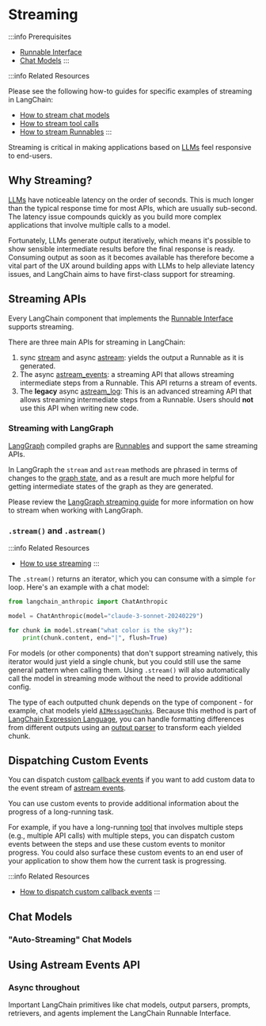 # Streaming

:::info Prerequisites
* [Runnable Interface](/docs/concepts/runnables)
* [Chat Models](/docs/concepts/chat_models)
:::

:::info Related Resources

Please see the following how-to guides for specific examples of streaming in LangChain:
* [How to stream chat models](/docs/how_to/chat_streaming/)
* [How to stream tool calls](/docs/how_to/tool_streaming/)
* [How to stream Runnables](/docs/how_to/streaming/)
:::

Streaming is critical in making applications based on [LLMs](/docs/concepts/chat_models) feel responsive to end-users.

## Why Streaming?

[LLMs](/docs/concepts/chat_models) have noticeable latency on the order of seconds. This is much longer than the typical response time for most APIs, which are usually sub-second. The latency issue compounds quickly
as you build more complex applications that involve multiple calls to a model.

Fortunately, LLMs generate output iteratively, which means it's possible to show sensible intermediate results before the final response is ready. Consuming output as soon as it becomes available has therefore become a vital part of the UX around building apps with LLMs to help alleviate latency issues, and LangChain aims to have first-class support for streaming.

## Streaming APIs

Every LangChain component that implements the [Runnable Interface](/docs/concepts/runnables) supports streaming.

There are three main APIs for streaming in LangChain:

1. sync [stream](https://python.langchain.com/api_reference/core/runnables/langchain_core.runnables.base.Runnable.html#langchain_core.runnables.base.Runnable.stream) and async [astream](https://python.langchain.com/api_reference/core/runnables/langchain_core.runnables.base.Runnable.html#langchain_core.runnables.base.Runnable.astream): yields the output a Runnable as it is generated.
2. The async [astream_events](https://python.langchain.com/api_reference/core/runnables/langchain_core.runnables.base.Runnable.html#langchain_core.runnables.base.Runnable.astream_events): a streaming API that allows streaming intermediate steps from a Runnable. This API returns a stream of events.
3. The **legacy** async [astream_log](https://python.langchain.com/api_reference/core/runnables/langchain_core.runnables.base.Runnable.html#langchain_core.runnables.base.Runnable.astream_log): This is an advanced streaming API that allows streaming intermediate steps from a Runnable. Users should **not** use this API when writing new code.

### Streaming with LangGraph

[LangGraph](/docs/concepts/langgraph) compiled graphs are [Runnables](/docs/concepts/runnables) and support the same streaming APIs.

In LangGraph the `stream` and `astream` methods are phrased in terms of changes to the [graph state](https://langchain-ai.github.io/langgraph/concepts/low_level/#state), and as a result are much more helpful for getting intermediate states of the graph as they are generated.

Please review the [LangGraph streaming guide](https://langchain-ai.github.io/langgraph/concepts/streaming/) for more information on how to stream when working with LangGraph.

### `.stream()` and `.astream()`
<span data-heading-keywords="stream"></span>

:::info Related Resources
* [How to use streaming](/docs/how_to/streaming/#using-stream)
:::

The `.stream()` returns an iterator, which you can consume with a simple `for` loop. Here's an example with a chat model:

```python
from langchain_anthropic import ChatAnthropic

model = ChatAnthropic(model="claude-3-sonnet-20240229")

for chunk in model.stream("what color is the sky?"):
    print(chunk.content, end="|", flush=True)
```

For models (or other components) that don't support streaming natively, this iterator would just yield a single chunk, but
you could still use the same general pattern when calling them. Using `.stream()` will also automatically call the model in streaming mode
without the need to provide additional config.

The type of each outputted chunk depends on the type of component - for example, chat models yield [`AIMessageChunks`](https://python.langchain.com/api_reference/core/messages/langchain_core.messages.ai.AIMessageChunk.html).
Because this method is part of [LangChain Expression Language](/docs/concepts/#langchain-expression-language-lcel),
you can handle formatting differences from different outputs using an [output parser](/docs/concepts/#output-parsers) to transform
each yielded chunk.

## Dispatching Custom Events

You can dispatch custom [callback events](/docs/concepts#callbacks) if you want to add custom data to the event stream of [astream events](https://python.langchain.com/api_reference/core/runnables/langchain_core.runnables.base.Runnable.html#langchain_core.runnables.base.Runnable.astream_events).

You can use custom events to provide additional information about the progress of a long-running task.

For example, if you have a long-running [tool](/docs/concepts/tools) that involves multiple steps (e.g., multiple API calls) with multiple steps, you can dispatch custom events between the steps and use these custom events to monitor progress. You could also surface these custom events to an end user of your application to show them how the current task is progressing.

:::info Related Resources
* [How to dispatch custom callback events](https://python.langchain.com/docs/how_to/callbacks_custom_events/#astream-events-api)
:::

## Chat Models

### "Auto-Streaming" Chat Models

## Using Astream Events API

### Async throughout

Important LangChain primitives like chat models, output parsers, prompts, retrievers, and agents implement the LangChain Runnable Interface.

